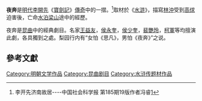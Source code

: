 '''夜奔'''是[[明代|明代]][[李開先|李開先]]《[[寶劍記|寶劍記]]》[[傳奇|傳奇]]中的一摺。<ref>李开先济南故居----中国社会科学报 第185期19版作者冯睿[http://sspress.cass.cn/news/20577.htm]{{dead link|date=2017年12月 |bot=InternetArchiveBot |fix-attempted=yes }}</ref>取材於《[[水滸|水滸]]》，描寫[[林沖|林沖]]受到[[高俅|高俅]]迫害後，亡命[[梁山县|水泊梁山]]途中的經歷。

夜奔是[[昆曲|昆曲]]中的經典劇目。名家[[王益友|王益友]]，[[侯永奎|侯永奎]]，[[侯少奎|侯少奎]]，[[裴艷玲|裴艷玲]]，[[柯軍|柯軍]]等均擅演此劇，各具獨到之處。梨园行内有“女怕《思凡》，男怕《夜奔》”之说。

{{wikisource|夜奔}}

==參考文獻==
{{Reflist|2}}

[[Category:明朝文学作品|Category:明朝文学作品]]
[[Category:昆曲剧目|Category:昆曲剧目]]
[[Category:水浒传题材作品|Category:水浒传题材作品]]